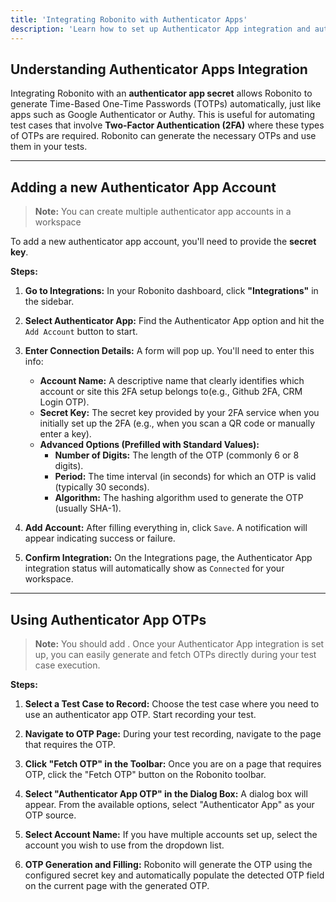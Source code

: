 ```yaml
---
title: 'Integrating Robonito with Authenticator Apps'
description: 'Learn how to set up Authenticator App integration and automate OTP retrieval for your test cases.'
---
```

## Understanding Authenticator Apps Integration

Integrating Robonito with an **authenticator app secret** allows Robonito to generate Time-Based One-Time Passwords (TOTPs) automatically, just like apps such as Google Authenticator or Authy. This is useful for automating test cases that involve **Two-Factor Authentication (2FA)** where these types of OTPs are required. Robonito can generate the necessary OTPs and use them in your tests.

---

## Adding a new Authenticator App Account

> **Note:** You can create multiple authenticator app accounts in a workspace

To add a new authenticator app account, you'll need to provide the **secret key**.

**Steps:**

1.  **Go to Integrations:** In your Robonito dashboard, click **"Integrations"** in the sidebar.

2.  **Select Authenticator App:** Find the Authenticator App option and hit the `Add Account` button to start.

3.  **Enter Connection Details:** A form will pop up. You'll need to enter this info:
    * **Account Name:** A descriptive name that clearly identifies which account or site this 2FA setup belongs to(e.g., Github 2FA, CRM Login OTP).
    * **Secret Key:** The secret key provided by your 2FA service when you initially set up the 2FA (e.g., when you scan a QR code or manually enter a key).
     * **Advanced Options (Prefilled with Standard Values):**
        * **Number of Digits:** The length of the OTP (commonly 6 or 8 digits).
        * **Period:** The time interval (in seconds) for which an OTP is valid (typically 30 seconds).
        * **Algorithm:** The hashing algorithm used to generate the OTP (usually SHA-1).

4.  **Add Account:** After filling everything in, click `Save`. A notification will appear indicating success or failure.

5.  **Confirm Integration:** On the Integrations page, the Authenticator App integration status will automatically show as `Connected` for your workspace.

---

## Using Authenticator App OTPs

> **Note:** You should add .
Once your Authenticator App integration is set up, you can easily generate and fetch OTPs directly during your test case execution.

**Steps:**

1.  **Select a Test Case to Record:** Choose the test case where you need to use an authenticator app OTP. Start recording your test.

2.  **Navigate to OTP Page:** During your test recording, navigate to the page that requires the OTP.

3.  **Click "Fetch OTP" in the Toolbar:** Once you are on a page that requires OTP, click the "Fetch OTP" button on the Robonito toolbar.

4.  **Select "Authenticator App OTP" in the Dialog Box:** A dialog box will appear. From the available options, select "Authenticator App" as your OTP source.

5.  **Select Account Name:** If you have multiple accounts set up, select the account you wish to use from the dropdown list.

6.  **OTP Generation and Filling:** Robonito will generate the OTP using the configured secret key and automatically populate the detected OTP field on the current page with the generated OTP.